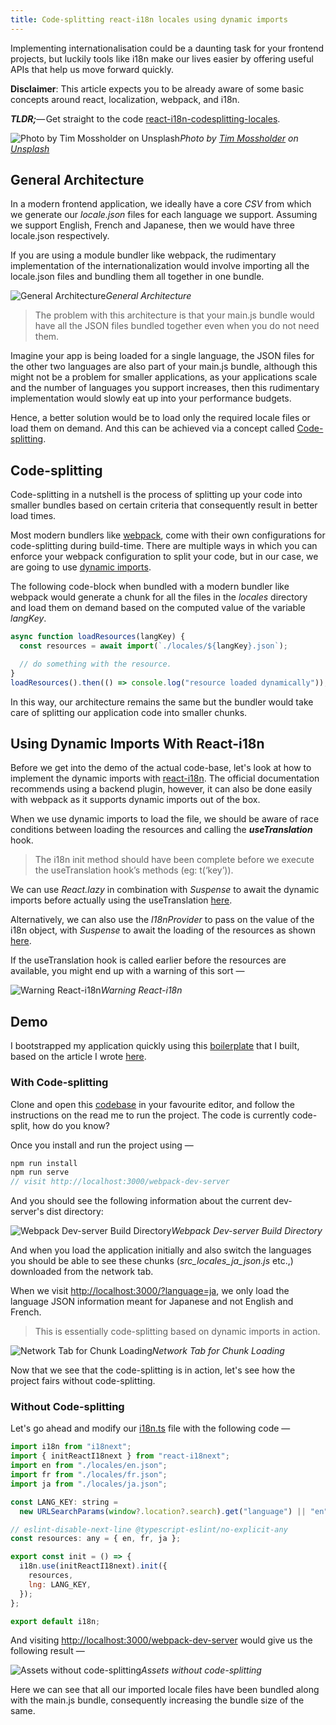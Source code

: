 ```yaml
---
title: Code-splitting react-i18n locales using dynamic imports
---
```


Implementing internationalisation could be a daunting task for your frontend projects, but luckily tools like i18n make our lives easier by offering useful APIs that help us move forward quickly.

**Disclaimer**: This article expects you to be already aware of some basic concepts around react, localization, webpack, and i18n.

**_TLDR;_**— Get straight to the code [react-i18n-codesplitting-locales](https://github.com/rajeshbabu-oviva/react-i18n-codesplitting-locales).

![Photo by [Tim Mossholder](https://unsplash.com/@timmossholder?utm_source=unsplash&utm_medium=referral&utm_content=creditCopyText) on [Unsplash](https://unsplash.com/s/photos/split?utm_source=unsplash&utm_medium=referral&utm_content=creditCopyText)](https://cdn-images-1.medium.com/max/13200/1*_5t29_HeW6e4Smbctn_ooA.jpeg)_Photo by [Tim Mossholder](https://unsplash.com/@timmossholder?utm_source=unsplash&utm_medium=referral&utm_content=creditCopyText) on [Unsplash](https://unsplash.com/s/photos/split?utm_source=unsplash&utm_medium=referral&utm_content=creditCopyText)_

## General Architecture

In a modern frontend application, we ideally have a core _CSV_ from which we generate our _locale.json_ files for each language we support. Assuming we support English, French and Japanese, then we would have three locale.json respectively.

If you are using a module bundler like webpack, the rudimentary implementation of the internationalization would involve importing all the locale.json files and bundling them all together in one bundle.

![General Architecture](https://cdn-images-1.medium.com/max/2996/1*xbfMJ-Ag6XGQ5WNt6h-Ekw.png)_General Architecture_

> The problem with this architecture is that your main.js bundle would have all the JSON files bundled together even when you do not need them.

Imagine your app is being loaded for a single language, the JSON files for the other two languages are also part of your main.js bundle, although this might not be a problem for smaller applications, as your applications scale and the number of languages you support increases, then this rudimentary implementation would slowly eat up into your performance budgets.

Hence, a better solution would be to load only the required locale files or load them on demand. And this can be achieved via a concept called [Code-splitting](https://developer.mozilla.org/en-US/docs/Glossary/Code_splitting).

## Code-splitting

Code-splitting in a nutshell is the process of splitting up your code into smaller bundles based on certain criteria that consequently result in better load times.

Most modern bundlers like [webpack](https://webpack.js.org/guides/code-splitting/#dynamic-imports), come with their own configurations for code-splitting during build-time. There are multiple ways in which you can enforce your webpack configuration to split your code, but in our case, we are going to use [dynamic imports](https://webpack.js.org/api/module-methods/#dynamic-expressions-in-import).

The following code-block when bundled with a modern bundler like webpack would generate a chunk for all the files in the _locales_ directory and load them on demand based on the computed value of the variable _langKey_.

```js
async function loadResources(langKey) {
  const resources = await import(`./locales/${langKey}.json`);

  // do something with the resource.
}
loadResources().then(() => console.log("resource loaded dynamically"));
```

In this way, our architecture remains the same but the bundler would take care of splitting our application code into smaller chunks.

## Using Dynamic Imports With React-i18n

Before we get into the demo of the actual code-base, let's look at how to implement the dynamic imports with [react-i18n](https://react.i18next.com/legacy-v9/step-by-step-guide#2-lazy-loading-translations). The official documentation recommends using a backend plugin, however, it can also be done easily with webpack as it supports dynamic imports out of the box.

When we use dynamic imports to load the file, we should be aware of race conditions between loading the resources and calling the **_useTranslation_** hook.

> The i18n init method should have been complete before we execute the useTranslation hook’s methods (eg: t(‘key’)).

We can use _React.lazy_ in combination with _Suspense_ to await the dynamic imports before actually using the useTranslation [here](https://github.com/rajeshbabu-oviva/react-i18n-codesplitting-locales/blob/master/src/App.tsx#L4).

Alternatively, we can also use the _I18nProvider_ to pass on the value of the i18n object, with _Suspense_ to await the loading of the resources as shown [here](https://github.com/rajeshbabu-oviva/react-i18n-codesplitting-locales/blob/master/src/AppWithI18nProvider.tsx).

If the useTranslation hook is called earlier before the resources are available, you might end up with a warning of this sort —

![Warning React-i18n](https://cdn-images-1.medium.com/max/3324/1*8hhkgKPwO-soJH6niPkapA.png)_Warning React-i18n_

## Demo

I bootstrapped my application quickly using this [boilerplate](https://github.com/rajeshbabu-oviva/react-ts-boilerplate) that I built, based on the article I wrote [here](https://medium.com/@rajeshdavid/a-quick-guide-to-choosing-a-robust-frontend-tech-stack-1f47c0458f08).

### With Code-splitting

Clone and open this [codebase](https://github.com/rajeshbabu-oviva/react-i18n-codesplitting-locales) in your favourite editor, and follow the instructions on the read me to run the project. The code is currently code-split, how do you know?

Once you install and run the project using —

```js
npm run install
npm run serve
// visit http://localhost:3000/webpack-dev-server
```

And you should see the following information about the current dev-server's dist directory:

![Webpack Dev-server Build Directory](https://cdn-images-1.medium.com/max/2280/1*ABxM139JPpi7jgV1PP95Gw.png)_Webpack Dev-server Build Directory_

And when you load the application initially and also switch the languages you should be able to see these chunks (_src_locales_ja_json.js_ etc.,) downloaded from the network tab.

When we visit [http://localhost:3000/?language=ja](http://localhost:3000/?language=ja), we only load the language JSON information meant for Japanese and not English and French.

> This is essentially code-splitting based on dynamic imports in action.

![Network Tab for Chunk Loading](https://cdn-images-1.medium.com/max/3836/1*LJMx6LHI6ljdXt7DyB_EXw.png)_Network Tab for Chunk Loading_

Now that we see that the code-splitting is in action, let's see how the project fairs without code-splitting.

### Without Code-splitting

Let's go ahead and modify our [i18n.ts](https://github.com/rajeshbabu-oviva/react-i18n-codesplitting-locales/blob/master/src/i18n.ts) file with the following code —

```js
import i18n from "i18next";
import { initReactI18next } from "react-i18next";
import en from "./locales/en.json";
import fr from "./locales/fr.json";
import ja from "./locales/ja.json";

const LANG_KEY: string =
  new URLSearchParams(window?.location?.search).get("language") || "en";

// eslint-disable-next-line @typescript-eslint/no-explicit-any
const resources: any = { en, fr, ja };

export const init = () => {
  i18n.use(initReactI18next).init({
    resources,
    lng: LANG_KEY,
  });
};

export default i18n;
```

And visiting [http://localhost:3000/webpack-dev-server](http://localhost:3000/webpack-dev-server) would give us the following result —

![Assets without code-splitting](https://cdn-images-1.medium.com/max/2208/1*FmOjpT62DFm0-sToUyfkwA.png)_Assets without code-splitting_

Here we can see that all our imported locale files have been bundled along with the main.js bundle, consequently increasing the bundle size of the same.
